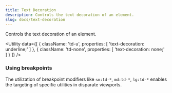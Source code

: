 ```yaml
---
title: Text Decoration
description: Controls the text decoration of an element.
slug: docs/text-decoration
---
```


Controls the text decoration of an element.

<Utility
  data={[
    {
        className: 'td-u',
        properties: [
            'text-decoration: underline;'
        ]
    },
    {
        className: 'td-none',
        properties: [
            'text-decoration: none;'
        ]
    }
  ]}
/>

### Using breakpoints

The utilization of breakpoint modifiers like `sm:td-*`, `md:td-*`, `lg:td-*` enables the targeting of specific utilities in disparate viewports.